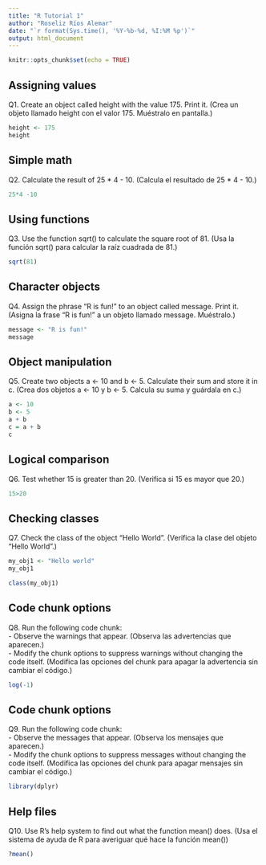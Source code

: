 ```yaml
---
title: "R Tutorial 1"
author: "Roseliz Ríos Alemar"
date: "`r format(Sys.time(), '%Y-%b-%d, %I:%M %p')`"
output: html_document
---
```


```r
knitr::opts_chunk$set(echo = TRUE)
```

## Assigning values

Q1. Create an object called height with the value 175. Print it. (Crea un objeto llamado height con el valor 175. Muéstralo en pantalla.)
```r
height <- 175
height
```
## Simple math

Q2. Calculate the result of 25 * 4 - 10. (Calcula el resultado de 25 * 4 - 10.)
```r
25*4 -10
```
## Using functions

Q3. Use the function sqrt() to calculate the square root of 81. (Usa la función sqrt() para calcular la raíz cuadrada de 81.)
```r
sqrt(81)
```
## Character objects

Q4. Assign the phrase “R is fun!” to an object called message. Print it. (Asigna la frase “R is fun!” a un objeto llamado message. Muéstralo.)
```r
message <- "R is fun!"
message
```
## Object manipulation

Q5. Create two objects a <- 10 and b <- 5. Calculate their sum and store it in c. (Crea dos objetos a <- 10 y b <- 5. Calcula su suma y guárdala en c.)
```r
a <- 10
b <- 5
a + b
c = a + b
c
```
## Logical comparison

Q6. Test whether 15 is greater than 20. (Verifica si 15 es mayor que 20.)
```r
15>20
```
## Checking classes

Q7. Check the class of the object "Hello World". (Verifica la clase del objeto "Hello World".)
```r
my_obj1 <- "Hello world"
my_obj1

class(my_obj1)
```
## Code chunk options

Q8. Run the following code chunk: <br>
- Observe the warnings that appear. (Observa las advertencias que aparecen.) <br>
- Modify the chunk options to suppress warnings without changing the code itself. (Modifica las opciones del chunk para apagar la advertencia sin cambiar el código.) <br>
```r
log(-1)
```
## Code chunk options

Q9. Run the following code chunk: <br>
- Observe the messages that appear. (Observa los mensajes que aparecen.) <br>
- Modify the chunk options to suppress messages without changing the code itself. (Modifica las opciones del chunk para apagar mensajes sin cambiar el código.)
```r
library(dplyr)
```
## Help files

Q10. Use R’s help system to find out what the function mean() does. (Usa el sistema de ayuda de R para averiguar qué hace la función mean())
```r
?mean()
```

